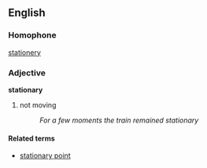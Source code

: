 ==English==

===Homophone===
[[stationery]]

===Adjective===
'''stationary'''
#not moving
#:''For a few moments the train remained stationary''

====Related terms====
*[[stationary point]]